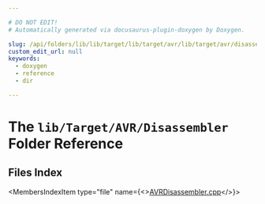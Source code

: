 ```yaml
---

# DO NOT EDIT!
# Automatically generated via docusaurus-plugin-doxygen by Doxygen.

slug: /api/folders/lib/lib/target/lib/target/avr/lib/target/avr/disassembler
custom_edit_url: null
keywords:
  - doxygen
  - reference
  - dir

---
```





# The `lib/Target/AVR/Disassembler` Folder Reference

<DoxygenPage pluginConfig={pluginConfig}>



## Files Index

<MembersIndex>

<MembersIndexItem
  type="file"
  name={<><a href="/docs/api/files/lib/lib/target/lib/target/avr/lib/target/avr/disassembler/avrdisassembler-cpp">AVRDisassembler.cpp</a></>}>
</MembersIndexItem>

</MembersIndex>


</DoxygenPage>

